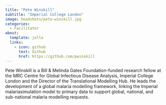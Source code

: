 ```yaml
---
title: "Pete Winskill"
subtitle: "Imperial College London"
image: headshots/pete-winskill.jpg
categories:
  - Facilitator
about:
  template: jolla
  links:
    - icon: github
      text: Github
      href: https://github.com/pwinskill
---
```


Pete Winskill is a Bill & Melinda Gates Foundation-funded research fellow at the MRC Centre for Global Infectious Disease Analysis, Imperial College London and the Director of the Translational Modelling Hub. He leads the development of a global malaria modelling framework, linking the Imperial malariasimulation model to primary data to support global, national, and sub-national malaria modelling requests.
